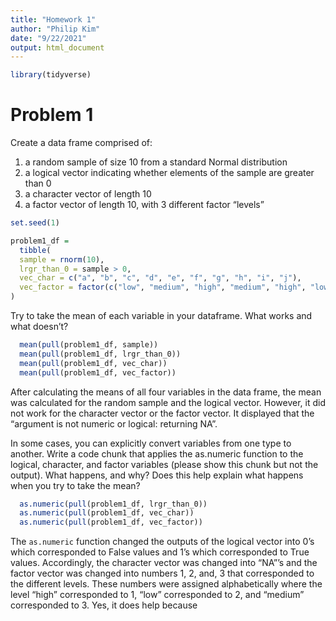 ```yaml
---
title: "Homework 1"
author: "Philip Kim"
date: "9/22/2021"
output: html_document
---
```


```r
library(tidyverse)
```


# Problem 1

Create a data frame comprised of:

  1. a random sample of size 10 from a standard Normal distribution
  2. a logical vector indicating whether elements of the sample are greater than 0
  3. a character vector of length 10
  4. a factor vector of length 10, with 3 different factor “levels”

```r
set.seed(1)

problem1_df = 
  tibble(
  sample = rnorm(10),
  lrgr_than_0 = sample > 0,
  vec_char = c("a", "b", "c", "d", "e", "f", "g", "h", "i", "j"),
  vec_factor = factor(c("low", "medium", "high", "medium", "high", "low", "low", "medium", "high", "high"))
)
```

Try to take the mean of each variable in your dataframe. What works and what doesn’t?

```r
  mean(pull(problem1_df, sample))
  mean(pull(problem1_df, lrgr_than_0))
  mean(pull(problem1_df, vec_char))
  mean(pull(problem1_df, vec_factor))
```

After calculating the means of all four variables in the data frame, the mean was calculated for the random sample and the logical vector. However, it did not work for the character vector or the factor vector. It displayed that the "argument is not numeric or logical: returning NA".


In some cases, you can explicitly convert variables from one type to another. Write a code chunk that applies the as.numeric function to the logical, character, and factor variables (please show this chunk but not the output). What happens, and why? Does this help explain what happens when you try to take the mean?

```r
  as.numeric(pull(problem1_df, lrgr_than_0))
  as.numeric(pull(problem1_df, vec_char))
  as.numeric(pull(problem1_df, vec_factor))
```

The `as.numeric` function changed the outputs of the logical vector into 0's which corresponded to False values and 1's which corresponded to True values. Accordingly, the character vector was changed into "NA"'s and the factor vector was changed into numbers 1, 2, and, 3 that corresponded to the different levels. These numbers were assigned alphabetically where the level "high" corresponded to 1, "low" corresponded to 2, and "medium" corresponded to 3. Yes, it does help because 

